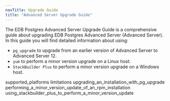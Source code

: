```yaml
---
navTitle: Upgrade Guide
title: "Advanced Server Upgrade Guide"
---
```




The EDB Postgres Advanced Server Upgrade Guide is a comprehensive guide about upgrading EDB Postgres Advanced Server (Advanced Server). In this guide you will find detailed information about using:

  - `pg_upgrade` to upgrade from an earlier version of Advanced Server to Advanced Server 12.
  - `yum` to perform a minor version upgrade on a Linux host.
  - `StackBuilder Plus` to perform a minor version upgrade on a Windows host.

<div class="toctree" data-maxdepth="5">

supported_platforms limitations upgrading_an_installation_with_pg_upgrade performing_a_minor_version_update_of_an_rpm_installation using_stackbuilder_plus_to_perform_a_minor_version_update

</div>
